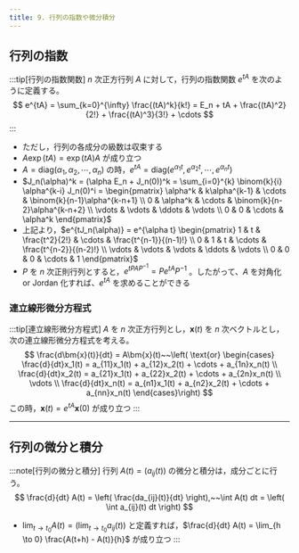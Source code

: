 ```yaml
---
title: 9. 行列の指数や微分積分
---
```

## 行列の指数
:::tip[行列の指数関数]
$n$ 次正方行列 $A$ に対して，行列の指数関数 $e^{tA}$ を次のように定義する。
$$
e^{tA} = \sum_{k=0}^{\infty} \frac{(tA)^k}{k!} = E_n + tA + \frac{(tA)^2}{2!} + \frac{(tA)^3}{3!} + \cdots
$$
:::
- ただし，行列の各成分の級数は収束する
- $A\exp(tA) = \exp(tA)A$ が成り立つ
- $A = \text{diag}(\alpha_1, \alpha_2, \cdots, \alpha_n)$ の時，$e^{tA} = \text{diag}(e^{\alpha_1 t}, e^{\alpha_2 t}, \cdots, e^{\alpha_n t})$
- $J_n(\alpha)^k = (\alpha E_n + J_n(0))^k = \sum_{i=0}^{k} \binom{k}{i} \alpha^{k-i} J_n(0)^i = \begin{pmatrix}
\alpha^k & k\alpha^{k-1} & \cdots & \binom{k}{n-1}\alpha^{k-n+1} \\
0 & \alpha^k & \cdots & \binom{k}{n-2}\alpha^{k-n+2} \\
\vdots & \vdots & \ddots & \vdots \\
0 & 0 & \cdots & \alpha^k
\end{pmatrix}$
- 上記より，$e^{tJ_n(\alpha)} = e^{\alpha t} \begin{pmatrix}
1 & t & \frac{t^2}{2!} & \cdots & \frac{t^{n-1}}{(n-1)!} \\
0 & 1 & t & \cdots & \frac{t^{n-2}}{(n-2)!} \\
\vdots & \vdots & \vdots & \ddots & \vdots \\
0 & 0 & 0 & \cdots & 1
\end{pmatrix}$
- $P$ を $n$ 次正則行列とすると，$e^{tPAP^{-1}} = Pe^{tA}P^{-1}$ 。したがって、$A$ を対角化 or Jordan 化すれば、$e^{tA}$ を求めることができる

### 連立線形微分方程式
:::tip[連立線形微分方程式]
$A$ を $n$ 次正方行列とし，$\bm{x}(t)$ を $n$ 次ベクトルとし，次の連立線形微分方程式を考える。
$$
\frac{d\bm{x}(t)}{dt} = A\bm{x}(t)~~\left( \text{or} \begin{cases}
\frac{d}{dt}x_1(t) = a_{11}x_1(t) + a_{12}x_2(t) + \cdots + a_{1n}x_n(t) \\
\frac{d}{dt}x_2(t) = a_{21}x_1(t) + a_{22}x_2(t) + \cdots + a_{2n}x_n(t) \\
\vdots \\
\frac{d}{dt}x_n(t) = a_{n1}x_1(t) + a_{n2}x_2(t) + \cdots + a_{nn}x_n(t)
\end{cases}\right)
$$
この時，$\bm{x}(t) = e^{tA}\bm{x}(0)$ が成り立つ
:::

---
## 行列の微分と積分
:::note[行列の微分と積分]
行列 $A(t) = (a_{ij}(t))$ の微分と積分は，成分ごとに行う。
$$
\frac{d}{dt} A(t) = \left( \frac{da_{ij}(t)}{dt} \right),~~\int A(t) dt = \left( \int a_{ij}(t) dt \right)
$$
- $\lim_{t \to t_0} A(t) = \left( \lim_{t \to t_0} a_{ij}(t) \right)$ と定義すれば，$\frac{d}{dt} A(t) = \lim_{h \to 0} \frac{A(t+h) - A(t)}{h}$ が成り立つ
:::
